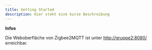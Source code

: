 ```yaml
---
title: Getting Started
description: Hier steht eine kurze Beschreibung
---
```


**Infos**

Die Weboberfläche von Zigbee2MQTT ist unter [http://gruppe2:8080/](http://gruppe2:8080/) erreichbar.
